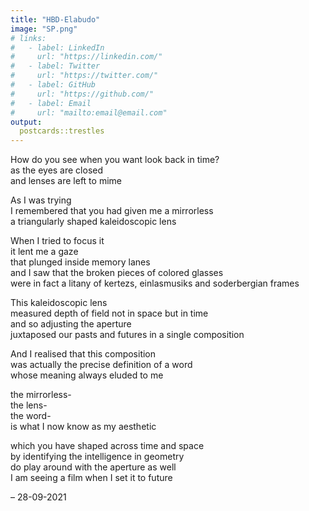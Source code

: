 ```yaml
---
title: "HBD-Elabudo"
image: "SP.png"
# links:
#   - label: LinkedIn
#     url: "https://linkedin.com/"
#   - label: Twitter
#     url: "https://twitter.com/"
#   - label: GitHub
#     url: "https://github.com/"
#   - label: Email
#     url: "mailto:email@email.com"
output:
  postcards::trestles
---
```

 
How do you see when you want look back in time?  
as the eyes are closed  
and lenses are left to mime  


As I was trying  
I remembered that you had given me a mirrorless  
a triangularly shaped kaleidoscopic lens

When I tried to focus it  
it lent me a gaze  
that plunged inside memory lanes  
and I saw that the broken pieces of colored glasses  
were in fact a litany of kertezs, einlasmusiks and soderbergian frames  

This kaleidoscopic lens  
measured depth of field not in space but in time  
and so adjusting the aperture  
juxtaposed our pasts and futures in a single composition  

And I realised that this composition  
was actually the precise definition of a word  
whose meaning always eluded to me  

the mirrorless-    
the lens-   
the word-  
is what I now know as my aesthetic  

which you have shaped across time and space  
by identifying the intelligence in geometry  
do play around with the aperture as well  
I am seeing a film when I set it to future  

-- 
28-09-2021

